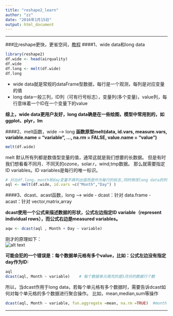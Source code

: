```yaml
---
title: "reshape2_learn"
author: "zz"
date: "2016年1月15日"
output: html_document
---
```


---

###比reshape更快，更省空间，[教程](http://seananderson.ca/2013/10/19/reshape.html)
####1、wide data和long data
```r
library(reshape2)
df.wide <- head(airquality)
df.wide
df.long <- melt(df.wide)
df.long
```
- wide data就是常规的dataFrame型数据，每行是一个观测，每列是对应变量的值
- long data一般三列，ID列（可有行号标志），变量列(多个变量)，value列，每行意味着一个ID在一个变量下的value

**综上，wide data更用户友好，long data确是在一些绘图，模型中常用到的，如ggplot、plyr，lm**

####2、melt函数，wide ---> long
**函数原型melt(data, id.vars, measure.vars, variable.name = "variable", ..., na.rm = FALSE, value.name = "value") **

```r
melt(df.wide)
```
melt 默认所有列都是数值型变量的值，通常这就是我们想要的长数据。
但是有时我们想看看不同月、不同天的ozone，solar.r，wind,tmp数据。
那么就需要指定ID variables。ID variables是每行的唯一标识。

```r
# 对比df.long，month和day变量不再列出值而是作为每行的标志,同时修改long data的列名
aql <- melt(df.wide, id.vars =c("Month","Day") ) 
```

####3、dcast、acast函数，long ---> wide
- dcast：针对 data.frame
- acast：针对 vector,matrix,array

**dcast使用一个公式来描述数据的形状，公式左边指定ID variable（represent individual rows），而公式右边是measured variables。**

```r
aqw <- dcast(aql , Month + Day ~ variable)
```
刚才的原理如下：  
![alt text](illustration.png)

**可能会犯的一个错误是：每个数据单元格有多个value，比如：公式左边没有指定day作为ID:**

```r
aql
dcast(aql, Month ~ variable)    # 每个数据单元填充的是5月份的数据行个数
```
所以，当dcast作用于long data，若每个单元格有多个数据时，需要告诉dcast如何对每个单元格的多个数据进行聚合操作。
比如，mean,median,sum等操作
```r
dcast(aql, Month ~ variable, fun.aggregate =mean, na.rm =TRUE)  #month下有多个数据行，我们求平均
```

---